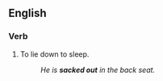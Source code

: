 ==English==

===Verb===
{{en-verb|inf=to [[sack]] [[out]]|sacks out|sacking out|sacked out}}

# To lie down to sleep.
#: ''He is '''sacked out''' in the back seat.''